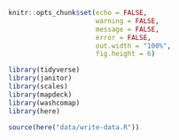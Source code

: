 ```r
knitr::opts_chunk$set(echo = FALSE,
                      warning = FALSE,
                      message = FALSE,
                      error = FALSE,
                      out.width = "100%",
                      fig.height = 6)

library(tidyverse)
library(janitor)
library(scales)
library(mapdeck)
library(washcomap)
library(here)

source(here("data/write-data.R"))
```

